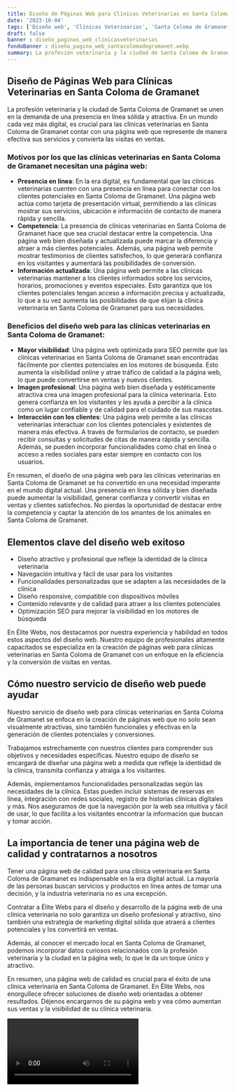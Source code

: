 ```yaml
---
title: Diseño de Páginas Web para Clínicas Veterinarias en Santa Coloma de Gramanet
date: '2023-10-04'
tags: ['Diseño web', 'Clínicas Veterinarias', 'Santa Coloma de Gramanet']
draft: false
banner : diseño_paginas_web_clínicasveterinarias
fondoBanner : diseño_pagina_web_santacolomadegramanet.webp
summary: La profesión veterinaria y la ciudad de Santa Coloma de Gramanet se unen en la demanda de una presencia en línea sólida y atractiva. En un mundo cada vez más digital, es crucial para las clínicas veterinarias en Santa Coloma de Gramanet contar con una página web que represente de manera efectiva sus servicios y convierta las visitas en ventas.
---
```


## Diseño de Páginas Web para Clínicas Veterinarias en Santa Coloma de Gramanet

La profesión veterinaria y la ciudad de Santa Coloma de Gramanet se unen en la demanda de una presencia en línea sólida y atractiva. En un mundo cada vez más digital, es crucial para las clínicas veterinarias en Santa Coloma de Gramanet contar con una página web que represente de manera efectiva sus servicios y convierta las visitas en ventas.

### Motivos por los que las clínicas veterinarias en Santa Coloma de Gramanet necesitan una página web:
- **Presencia en línea**: En la era digital, es fundamental que las clínicas veterinarias cuenten con una presencia en línea para conectar con los clientes potenciales en Santa Coloma de Gramanet. Una página web actúa como tarjeta de presentación virtual, permitiendo a las clínicas mostrar sus servicios, ubicación e información de contacto de manera rápida y sencilla.
- **Competencia**: La presencia de clínicas veterinarias en Santa Coloma de Gramanet hace que sea crucial destacar entre la competencia. Una página web bien diseñada y actualizada puede marcar la diferencia y atraer a más clientes potenciales. Además, una página web permite mostrar testimonios de clientes satisfechos, lo que generará confianza en los visitantes y aumentará las posibilidades de conversión.
- **Información actualizada**: Una página web permite a las clínicas veterinarias mantener a los clientes informados sobre los servicios, horarios, promociones y eventos especiales. Esto garantiza que los clientes potenciales tengan acceso a información precisa y actualizada, lo que a su vez aumenta las posibilidades de que elijan la clínica veterinaria en Santa Coloma de Gramanet para sus necesidades.

### Beneficios del diseño web para las clínicas veterinarias en Santa Coloma de Gramanet:
- **Mayor visibilidad**: Una página web optimizada para SEO permite que las clínicas veterinarias en Santa Coloma de Gramanet sean encontradas fácilmente por clientes potenciales en los motores de búsqueda. Esto aumenta la visibilidad online y atrae tráfico de calidad a la página web, lo que puede convertirse en ventas y nuevos clientes.
- **Imagen profesional**: Una página web bien diseñada y estéticamente atractiva crea una imagen profesional para la clínica veterinaria. Esto genera confianza en los visitantes y les ayuda a percibir a la clínica como un lugar confiable y de calidad para el cuidado de sus mascotas.
- **Interacción con los clientes**: Una página web permite a las clínicas veterinarias interactuar con los clientes potenciales y existentes de manera más efectiva. A través de formularios de contacto, se pueden recibir consultas y solicitudes de citas de manera rápida y sencilla. Además, se pueden incorporar funcionalidades como chat en línea o acceso a redes sociales para estar siempre en contacto con los usuarios.

En resumen, el diseño de una página web para las clínicas veterinarias en Santa Coloma de Gramanet se ha convertido en una necesidad imperante en el mundo digital actual. Una presencia en línea sólida y bien diseñada puede aumentar la visibilidad, generar confianza y convertir visitas en ventas y clientes satisfechos. No pierdas la oportunidad de destacar entre la competencia y captar la atención de los amantes de los animales en Santa Coloma de Gramanet.

<GifSeo />

<Cta />

## Elementos clave del diseño web exitoso

- Diseño atractivo y profesional que refleje la identidad de la clínica veterinaria
- Navegación intuitiva y fácil de usar para los visitantes
- Funcionalidades personalizadas que se adapten a las necesidades de la clínica
- Diseño responsive, compatible con dispositivos móviles
- Contenido relevante y de calidad para atraer a los clientes potenciales
- Optimización SEO para mejorar la visibilidad en los motores de búsqueda

En Élite Webs, nos destacamos por nuestra experiencia y habilidad en todos estos aspectos del diseño web. Nuestro equipo de profesionales altamente capacitados se especializa en la creación de páginas web para clínicas veterinarias en Santa Coloma de Gramanet con un enfoque en la eficiencia y la conversión de visitas en ventas.

## Cómo nuestro servicio de diseño web puede ayudar

Nuestro servicio de diseño web para clínicas veterinarias en Santa Coloma de Gramanet se enfoca en la creación de páginas web que no solo sean visualmente atractivas, sino también funcionales y efectivas en la generación de clientes potenciales y conversiones.

Trabajamos estrechamente con nuestros clientes para comprender sus objetivos y necesidades específicas. Nuestro equipo de diseño se encargará de diseñar una página web a medida que refleje la identidad de la clínica, transmita confianza y atraiga a los visitantes.

Además, implementamos funcionalidades personalizadas según las necesidades de la clínica. Estas pueden incluir sistemas de reservas en línea, integración con redes sociales, registro de historias clínicas digitales y más. Nos aseguramos de que la navegación por la web sea intuitiva y fácil de usar, lo que facilita a los visitantes encontrar la información que buscan y tomar acción.

## La importancia de tener una página web de calidad y contratarnos a nosotros

Tener una página web de calidad para una clínica veterinaria en Santa Coloma de Gramanet es indispensable en la era digital actual. La mayoría de las personas buscan servicios y productos en línea antes de tomar una decisión, y la industria veterinaria no es una excepción.

Contratar a Élite Webs para el diseño y desarrollo de la página web de una clínica veterinaria no solo garantiza un diseño profesional y atractivo, sino también una estrategia de marketing digital sólida que atraerá a clientes potenciales y los convertirá en ventas.

Además, al conocer el mercado local en Santa Coloma de Gramanet, podemos incorporar datos curiosos relacionados con la profesión veterinaria y la ciudad en la página web, lo que le da un toque único y atractivo.

En resumen, una página web de calidad es crucial para el éxito de una clínica veterinaria en Santa Coloma de Gramanet. En Élite Webs, nos enorgullece ofrecer soluciones de diseño web orientadas a obtener resultados. Déjenos encargarnos de su página web y vea cómo aumentan sus ventas y la visibilidad de su clínica veterinaria.

<Video />

<CtaBot job='Clínicas Veterinarias' city='Santa Coloma de Gramanet'/>

<Gmaps query='Santa Coloma de Gramanet+españa+maps' />